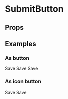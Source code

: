 
<Meta title="UI/SubmitButton" component={SubmitButton} />

# SubmitButton

## Props

<Props of={SubmitButton} />

## Examples

### As button

<Canvas>
  <Story name="Submit Button">
    <SubmitButton>Save</SubmitButton>
  </Story>
  <Story name="Submit Button - did submit">
    <SubmitButton didSubmit>Save</SubmitButton>
  </Story>
  <Story name="Submit Button - loading">
    <SubmitButton loading>Save</SubmitButton>
  </Story>
</Canvas>

### As icon button

<Canvas>
  <Story name="Submit Button as icon button">
    <SubmitButton type="icon">
      <SaveSharp />
    </SubmitButton>
  </Story>
  <Story name="Submit Button as icon button - did submit">
    <SubmitButton didSubmit type="icon">
      Save
    </SubmitButton>
  </Story>
  <Story name="Submit Button as icon button - loading">
    <SubmitButton loading type="icon">
      Save
    </SubmitButton>
  </Story>
</Canvas>
